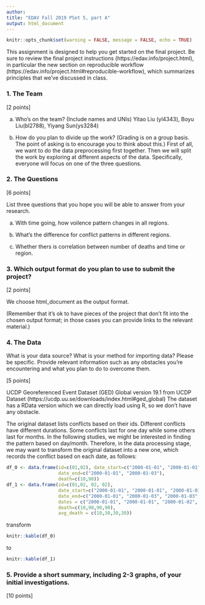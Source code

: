 ```yaml
---
author:
title: "EDAV Fall 2019 PSet 5, part A"
output: html_document
---
```

```r
knitr::opts_chunk$set(warning = FALSE, message = FALSE, echo = TRUE)
```

This assignment is designed to help you get started on the final project. Be sure to review the final project instructions (https://edav.info/project.html), in particular the new section on reproducible workflow (https://edav.info/project.html#reproducible-workflow), which summarizes principles that we've discussed in class.
    
### 1. The Team

[2 points]

a) Who's on the team? (Include names and UNIs)
Yitao Liu (yl4343), Boyu Liu(bl2788), Yiyang Sun(ys3284)

b) How do you plan to divide up the work? (Grading is on a group basis. The point of asking is to encourage you to think about this.)
First of all, we want to do the data preprocessing first together. 
Then we will split the work by exploring at different aspects of the data. Specifically, everyone will focus on one of the three questions.


### 2. The Questions

[6 points]

List three questions that you hope you will be able to answer from your research.

a) With time going, how voilence pattern changes in all regions.

b) What's the difference for conflict patterns in different regions.

c) Whether thers is correlation between number of deaths and time or region. 

### 3. Which output format do you plan to use to submit the project? 

[2 points]

We choose html_document as the output format.


(Remember that it's ok to have pieces of the project that don't fit into the chosen output format; in those cases you can provide links to the relevant material.)

### 4. The Data

What is your data source?  What is your method for importing data? Please be specific. Provide relevant information such as any obstacles you're encountering and what you plan to do to overcome them.

[5 points]

UCDP Georeferenced Event Dataset (GED) Global version 19.1 from UCDP Dataset (https://ucdp.uu.se/downloads/index.html#ged_global)
The dataset has a RData version which we can directly load using R, so we don't have any  obstacle. 

The original dataset lists conflicts based on their ids. Different conflicts have different durations. Some conflicts last for one day while some others last for months. In the following studies, we might be interested in finding the pattern based on day/month. Therefore, in the data processing stage, we may want to transform the original dataset into a new one, which records the conflict based on each date, as follows:

```r
df_0 <- data.frame(id=c(01,02), date_start=c("2000-01-01", "2000-01-01"),
                   date_end=c("2000-01-01", "2000-01-03"),
                   death=c(10,90))
df_1 <- data.frame(id=c(01,02, 02, 02), 
                   date_start=c("2000-01-01", "2000-01-01", "2000-01-01", "2000-01-01"),
                   date_end=c("2000-01-01", "2000-01-03", "2000-01-03", "2000-01-03"),
                   dates = c("2000-01-01", "2000-01-01", "2000-01-02", "2000-01-03"),
                   death=c(10,90,90,90),
                   avg_death = c(10,30,30,30))
```

transform
```r
knitr::kable(df_0)
```

to
```r
knitr::kable(df_1)
```


### 5. Provide a short summary, including 2-3 graphs, of your initial investigations. 

[10 points]
